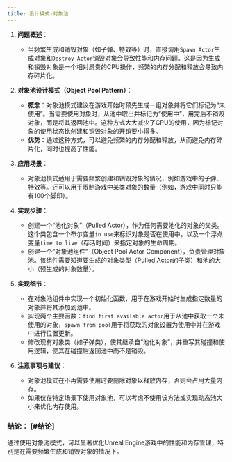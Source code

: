 ```yaml
---
title: 设计模式-对象池
---
```

1. **问题概述**：
   * 当频繁生成和销毁对象（如子弹、特效等）时，直接调用`Spawn Actor`生成对象和`Destroy Actor`销毁对象会导致性能和内存问题。这是因为生成和销毁对象是一个相对昂贵的CPU操作，频繁的内存分配和释放会导致内存碎片化。

2. **对象池设计模式（Object Pool Pattern）**：
   * **概念**：对象池模式建议在游戏开始时预先生成一组对象并将它们标记为“未使用”。当需要使用对象时，从池中取出并标记为“使用中”，用完后不销毁对象，而是将其返回池中。这种方式大大减少了CPU的使用，因为标记对象的使用状态比创建和销毁对象的开销要小得多。
   * **优势**：通过这种方式，可以避免频繁的内存分配和释放，从而避免内存碎片化，同时也提高了性能。

3. **应用场景**：
   * 对象池模式适用于需要频繁创建和销毁对象的情况，例如游戏中的子弹、特效等。还可以用于限制游戏中某类对象的数量（例如，游戏中同时只能有100个脚印）。

4. **实现步骤**：
   * 创建一个“池化对象”（Pulled Actor），作为任何需要池化的对象的父类。这个类包含一个布尔变量`in use`来标识对象是否在使用中，以及一个浮点变量`time to live`（存活时间）来指定对象的生命周期。
   * 创建一个“对象池组件”（Object Pool Actor Component），负责管理对象池。该组件需要知道要生成的对象类型（Pulled Actor的子类）和池的大小（预生成的对象数量）。

5. **实现细节**：
   * 在对象池组件中实现一个初始化函数，用于在游戏开始时生成指定数量的对象并将其添加到池中。
   * 实现两个主要函数：`find first available actor`用于从池中获取一个未使用的对象，`spawn from pool`用于将获取的对象设置为使用中并在游戏中进行位置更新。
   * 修改现有对象类（如子弹类），使其继承自“池化对象”，并重写其碰撞和使用逻辑，使其在碰撞后返回池中而不是销毁。

6. **注意事项与建议**：
   * 对象池模式在不再需要使用时要删除对象以释放内存，否则会占用大量内存。
   * 如果仅在特定场景下使用对象池，可以考虑不使用该方法或实现动态池大小来优化内存使用。

### 结论： \[#结论]

通过使用对象池模式，可以显著优化Unreal Engine游戏中的性能和内存管理，特别是在需要频繁生成和销毁对象的情况下。
